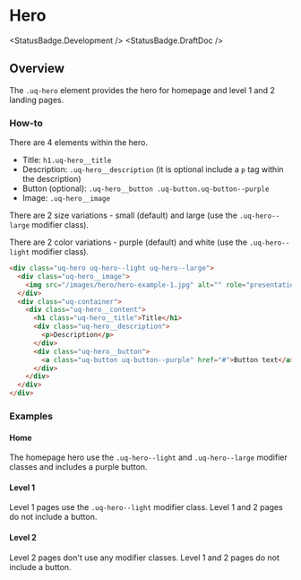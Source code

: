 
<Meta title="Components/Hero/All" />

# Hero

<StatusBadge.Development />
<StatusBadge.DraftDoc />

## Overview

The `.uq-hero` element provides the hero for homepage and level 1 and 2 landing
pages.

### How-to

There are 4 elements within the hero.

- Title: `h1.uq-hero__title`
- Description: `.uq-hero__description` (it is optional include a `p` tag within the description)
- Button (optional): `.uq-hero__button .uq-button.uq-button--purple`
- Image: `.uq-hero__image`

There are 2 size variations - small (default) and large (use the `.uq-hero--large` modifier class).

There are 2 color variations - purple (default) and white (use the `.uq-hero--light` modifier class).

<Canvas withSource="none">
  <Story id="components-hero--hero" />
</Canvas>

```html
<div class="uq-hero uq-hero--light uq-hero--large">
  <div class="uq-hero__image">
    <img src="/images/hero/hero-example-1.jpg" alt="" role="presentation" />
  </div>
  <div class="uq-container">
    <div class="uq-hero__content">
      <h1 class="uq-hero__title">Title</h1>
      <div class="uq-hero__description">
        <p>Description</p>
      </div>
      <div class="uq-hero__button">
        <a class="uq-button uq-button--purple" href="#">Button text</a>
      </div>
    </div>
  </div>
</div>
```

### Examples

#### Home

The homepage hero use the `.uq-hero--light` and `.uq-hero--large` modifier classes
and includes a purple button.

<Canvas>
  <Story id="components-hero--home" />
</Canvas>

#### Level 1

Level 1 pages use the `.uq-hero--light` modifier class. Level 1 and 2 pages do not
include a button.

<Canvas>
  <Story id="components-hero--level-1" />
</Canvas>

#### Level 2

Level 2 pages don't use any modifier classes. Level 1 and 2 pages do not
include a button.

<Canvas>
  <Story id="components-hero--level-2" />
</Canvas>
